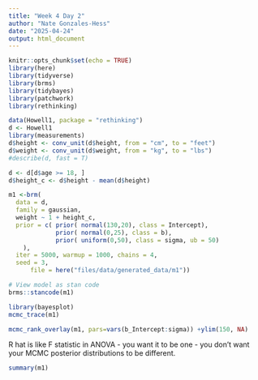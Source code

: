 ```yaml
---
title: "Week 4 Day 2"
author: "Nate Gonzales-Hess"
date: "2025-04-24"
output: html_document
---
```


```r
knitr::opts_chunk$set(echo = TRUE)
library(here)
library(tidyverse)
library(brms)
library(tidybayes)
library(patchwork)
library(rethinking)
```

```r
data(Howell1, package = "rethinking")
d <- Howell1
library(measurements)
d$height <- conv_unit(d$height, from = "cm", to = "feet")
d$weight <- conv_unit(d$weight, from = "kg", to = "lbs")
#describe(d, fast = T)

d <- d[d$age >= 18, ]
d$height_c <- d$height - mean(d$height)

```

```r
m1 <-brm(
  data = d, 
  family = gaussian,
  weight ~ 1 + height_c,
  prior = c( prior( normal(130,20), class = Intercept),
             prior( normal(0,25), class = b),
             prior( uniform(0,50), class = sigma, ub = 50)
    ), 
  iter = 5000, warmup = 1000, chains = 4, 
  seed = 3, 
      file = here("files/data/generated_data/m1"))

```

```r
# View model as stan code
brms::stancode(m1)
```

```r
library(bayesplot)
mcmc_trace(m1)
```

```r
mcmc_rank_overlay(m1, pars=vars(b_Intercept:sigma)) +ylim(150, NA)
```

R hat is like F statistic in ANOVA - you want it to be one - you don't want your MCMC posterior distributions to be different.
```r
summary(m1)
```